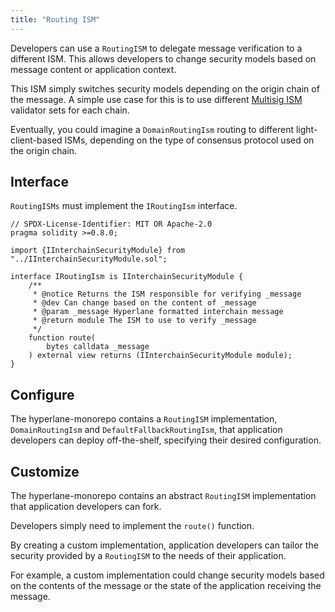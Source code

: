 ```yaml
---
title: "Routing ISM"
---
```


Developers can use a `RoutingISM` to delegate message verification to a different ISM. This allows developers to change security models based on message content or application context.

This ISM simply switches security models depending on the origin chain of the message. A simple use case for this is to use different [Multisig ISM](multisig-ISM.mdx) validator sets for each chain.

Eventually, you could imagine a `DomainRoutingIsm` routing to different light-client-based ISMs, depending on the type of consensus protocol used on the origin chain.

## Interface

`RoutingISMs` must implement the `IRoutingIsm` interface.

```solidity
// SPDX-License-Identifier: MIT OR Apache-2.0
pragma solidity >=0.8.0;

import {IInterchainSecurityModule} from "../IInterchainSecurityModule.sol";

interface IRoutingIsm is IInterchainSecurityModule {
    /**
     * @notice Returns the ISM responsible for verifying _message
     * @dev Can change based on the content of _message
     * @param _message Hyperlane formatted interchain message
     * @return module The ISM to use to verify _message
     */
    function route(
        bytes calldata _message
    ) external view returns (IInterchainSecurityModule module);
}
```

## Configure

The hyperlane-monorepo contains a `RoutingISM` implementation, `DomainRoutingIsm` and `DefaultFallbackRoutingIsm`, that application developers can deploy off-the-shelf, specifying their desired configuration.

## Customize

The hyperlane-monorepo contains an abstract `RoutingISM` implementation that application developers can fork.

Developers simply need to implement the `route()` function.

By creating a custom implementation, application developers can tailor the security provided by a `RoutingISM` to the needs of their application.

For example, a custom implementation could change security models based on the contents of the message or the state of the application receiving the message.
